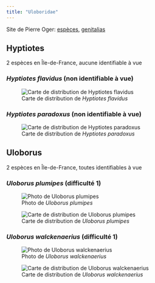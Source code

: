 ```yaml
---
title: "Uloboridae"
---
```


Site de Pierre Oger: [espèces](https://arachno.piwigo.com/index?/category/64-uloboridae), [genitalias](https://arachno.piwigo.com/index?/tags/1507-_uloboridae)



## Hyptiotes

2 espèces en Île-de-France, aucune identifiable à vue



### *Hyptiotes flavidus* (non identifiable à vue)



![Carte de distribution de *Hyptiotes flavidus*](https://asfra.fr/Site/User_pages/Atlas/LR_ASFRA_Uloboridae_Hyptiotes%20flavidus_2022-03-10.jpeg)



### *Hyptiotes paradoxus* (non identifiable à vue)



![Carte de distribution de *Hyptiotes paradoxus*](https://asfra.fr/Site/User_pages/Atlas/LR_ASFRA_Uloboridae_Hyptiotes%20paradoxus_2022-03-10.jpeg)



## Uloborus

2 espèces en Île-de-France, toutes identifiables à vue



### *Uloborus plumipes* (difficulté 1)

![Photo de *Uloborus plumipes*](chemin/vers/photo.jpg)

![Carte de distribution de *Uloborus plumipes*](https://asfra.fr/Site/User_pages/Atlas/LR_ASFRA_Uloboridae_Uloborus%20plumipes_2022-03-10.jpeg)



### *Uloborus walckenaerius* (difficulté 1)

![Photo de *Uloborus walckenaerius*](chemin/vers/photo.jpg)

![Carte de distribution de *Uloborus walckenaerius*](https://asfra.fr/Site/User_pages/Atlas/LR_ASFRA_Uloboridae_Uloborus%20walckenaerius_2022-03-10.jpeg)



